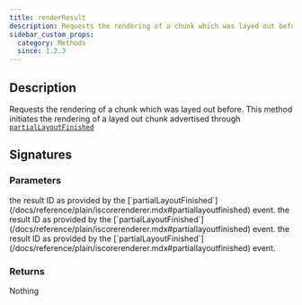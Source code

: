 ```yaml
---
title: renderResult
description: Requests the rendering of a chunk which was layed out before.
sidebar_custom_props:
  category: Methods
  since: 1.2.3
---
```


<SinceBadge since="1.2.3" />


## Description
Requests the rendering of a chunk which was layed out before. This method initiates the rendering of a layed out chunk advertised through [`partialLayoutFinished`](/docs/reference/plain/iscorerenderer.mdx#partiallayoutfinished)

## Signatures

<TypeTable>
    <TypeRow type="js" name="renderResult(resultId: string): void;" />
    <TypeRow type="net" name="void RenderResult(string resultId)" />
    <TypeRow type="android" name="fun renderResult(resultId: String): Unit" />
</TypeTable>

### Parameters 

<ParameterTable>
    <ParameterRow platform="js" name="resultId" type="string">
        the result ID as provided by the [`partialLayoutFinished`](/docs/reference/plain/iscorerenderer.mdx#partiallayoutfinished) event.
    </ParameterRow>
    <ParameterRow platform="net" name="resultId" type="string">
        the result ID as provided by the [`partialLayoutFinished`](/docs/reference/plain/iscorerenderer.mdx#partiallayoutfinished) event.
    </ParameterRow>
    <ParameterRow platform="android" name="resultId" type="String">
        the result ID as provided by the [`partialLayoutFinished`](/docs/reference/plain/iscorerenderer.mdx#partiallayoutfinished) event.
    </ParameterRow>
</ParameterTable>

### Returns 
Nothing 
